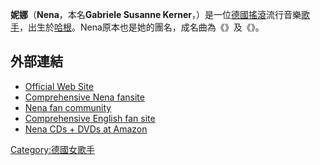 {{Infobox musical artist <!-- See Wikipedia:WikiProject_Musicians -->
| Name                = Nena
| Img                 = File:Sommernachtstraum MUC 2013 10.JPG
| Img_capt            = 
| Img_size            = 
| Landscape           = 
| Background          =solo_singer 
| Birth_name          = Gabriele Susanne Kerner
| Alias               = 
| Born                = 1960年3月24日<br>[[西德|西德]][[北萊茵-威斯伐倫州|北萊茵-威斯伐倫州]][[哈根|哈根]]
| Died                = 
| Origin              = [[德國|德國]]
| Instrument          = 
| Voice_type          = 
| Genre               = [[新浪潮|新浪潮]]<br />[[Pop音樂|Pop]]
| Occupation          = 
| Years_active        = 1981年 - 1987年 (樂團) <br /> 1987年至今 (獨唱)
| Label               = [[Warner_Music|Warner Music]]| Associated_acts     = 
| URL                 = 
| Notable_instruments = 
}}

'''妮娜'''（'''Nena'''，本名'''Gabriele Susanne Kerner'''，{{bd|1960年|3月24日}}）是一位[[德國|德國]][[搖滾樂|搖滾]]流行音樂[[歌手|歌手]]，出生於[[哈根|哈根]]。Nena原本也是她{{link-en|妮娜 (乐团)|Nena (band)|所屬樂團}}的團名，成名曲為《{{link-en|99只气球|99 Luftballons}}》及《{{link-en|无论怎样，无论何地，无论何时|Irgendwie, irgendwo, irgendwann}}》。

== 外部連結 ==
* [https://web.archive.org/web/20190807125325/https://www.nena.de/ Official Web Site] {{de icon}}
* [http://www.nenafan.de Comprehensive Nena fansite]{{Wayback|url=http://www.nenafan.de/ |date=20160109183139 }} {{de icon}}
* [http://www.nenasound.de/forum Nena fan community]{{dead link|date=2017年12月 |bot=InternetArchiveBot |fix-attempted=yes }} {{de icon}}
* [https://web.archive.org/web/20071215033403/http://www.freewebs.com/nenafan99/ Comprehensive English fan site]
* [https://web.archive.org/web/20070929175336/http://astore.amazon.de/nena-21 Nena CDs + DVDs at Amazon] {{de icon}}

{{Authority control}}
{{歌手小作品}}
{{DEFAULTSORT:Nena}}

[[Category:德國女歌手|Category:德國女歌手]]